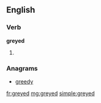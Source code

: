 ==English==

===Verb===
'''greyed'''

# {{past of|grey}}

===Anagrams===
* [[greedy#English|greedy]]

[[fr:greyed]]
[[mg:greyed]]
[[simple:greyed]]